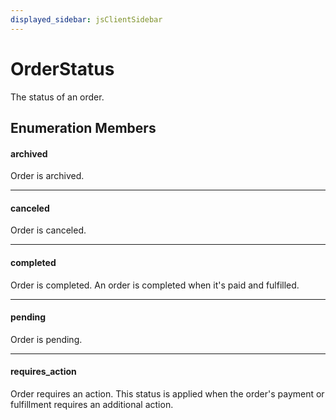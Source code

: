 ```yaml
---
displayed_sidebar: jsClientSidebar
---
```



# OrderStatus

The status of an order.

## Enumeration Members

#### archived

Order is archived.

___

#### canceled

Order is canceled.

___

#### completed

Order is completed. An order is completed when it's paid and fulfilled.

___

#### pending

Order is pending.

___

#### requires\_action

Order requires an action. This status is applied when the order's payment or fulfillment requires an additional action.
